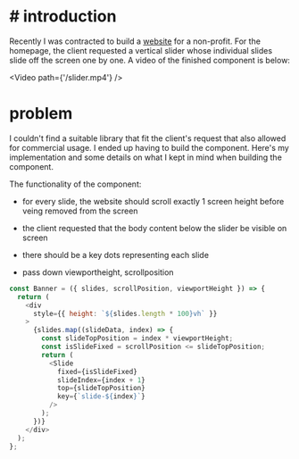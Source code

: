 

# # introduction

Recently I was contracted to build a <a href='https://edwardhosharian.org'>website</a> for a non-profit. For the homepage, the client requested a vertical slider whose individual slides slide off the screen one by one. A video of the finished component is below:

<Video path={'/slider.mp4'} />

# problem

I couldn't find a suitable library that fit the client's request that also allowed for commercial usage. I ended up having to build the component. Here's my implementation and some details on what I kept in mind when building the component.

The functionality of the component:

+ for every slide, the website should scroll exactly 1 screen height before veing removed from the screen

+ the client requested that the body content below the slider be visible on screen

+ there should be a key dots representing each slide



- pass down viewportheight, scrollposition



```javascript
const Banner = ({ slides, scrollPosition, viewportHeight }) => {
  return (
    <div
      style={{ height: `${slides.length * 100}vh` }}
    >
      {slides.map((slideData, index) => {
        const slideTopPosition = index * viewportHeight;
        const isSlideFixed = scrollPosition <= slideTopPosition;
        return (
          <Slide
            fixed={isSlideFixed}
            slideIndex={index + 1}
            top={slideTopPosition}
            key={`slide-${index}`}
          />
        );
      })}
    </div>
  );
};
```